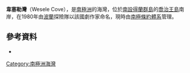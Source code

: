 {{coord|62|10|S|58|9|W|display=title}}

'''韋塞勒灣'''（Wesele Cove），是[[南極洲|南極洲]]的海灣，位於[[南設得蘭群島|南設得蘭群島]]的[[喬治王島|喬治王島]]南岸，在1980年由[[波蘭|波蘭]]探險隊以該國劇作家命名，現時由[[南極條約體系|南極條約體系]]管理。

==參考資料==
*{{usgs-gazetteer}}

{{Antarctica-geo-stub}}
[[Category:南極洲海灣|Category:南極洲海灣]]